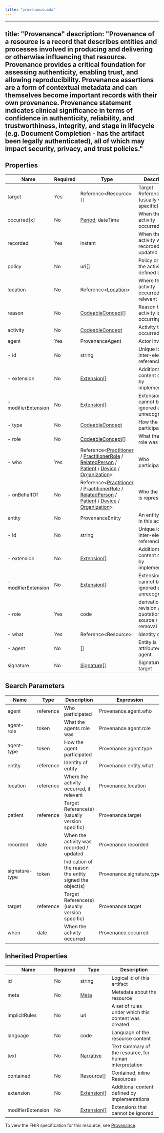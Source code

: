```yaml
---
title: "provenance.mdx"
---
```


---
title: "Provenance"
description: "Provenance of a resource is a record that describes entities and processes involved in producing and delivering or otherwise influencing that resource. Provenance provides a critical foundation for assessing authenticity, enabling trust, and allowing reproducibility. Provenance assertions are a form of contextual metadata and can themselves become important records with their own provenance. Provenance statement indicates clinical significance in terms of confidence in authenticity, reliability, and trustworthiness, integrity, and stage in lifecycle (e.g. Document Completion - has the artifact been legally authenticated), all of which may impact security, privacy, and trust policies."
---

## Properties

| Name                | Required | Type                                                                                                                                                                                                                                                                                                                                                                 | Description                                            |
| ------------------- | -------- | -------------------------------------------------------------------------------------------------------------------------------------------------------------------------------------------------------------------------------------------------------------------------------------------------------------------------------------------------------------------- | ------------------------------------------------------ |
| target              | Yes      | Reference&lt;Resource&gt;[]                                                                                                                                                                                                                                                                                                                                          | Target Reference(s) (usually version specific)         |
| occurred[x]         | No       | [Period](/medical-api/fhir/data-types/period), dateTime                                                                                                                                                                                                                                                                                                              | When the activity occurred                             |
| recorded            | Yes      | instant                                                                                                                                                                                                                                                                                                                                                              | When the activity was recorded / updated               |
| policy              | No       | uri[]                                                                                                                                                                                                                                                                                                                                                                | Policy or plan the activity was defined by             |
| location            | No       | Reference&lt;[Location](/medical-api/fhir/resources/location)&gt;                                                                                                                                                                                                                                                                                                    | Where the activity occurred, if relevant               |
| reason              | No       | [CodeableConcept](/medical-api/fhir/data-types/codeableconcept)[]                                                                                                                                                                                                                                                                                                    | Reason the activity is occurring                       |
| activity            | No       | [CodeableConcept](/medical-api/fhir/data-types/codeableconcept)                                                                                                                                                                                                                                                                                                      | Activity that occurred                                 |
| agent               | Yes      | ProvenanceAgent                                                                                                                                                                                                                                                                                                                                                      | Actor involved                                         |
| - id                | No       | string                                                                                                                                                                                                                                                                                                                                                               | Unique id for inter-element referencing                |
| - extension         | No       | [Extension](/medical-api/fhir/data-types/extension)[]                                                                                                                                                                                                                                                                                                                | Additional content defined by implementations          |
| - modifierExtension | No       | [Extension](/medical-api/fhir/data-types/extension)[]                                                                                                                                                                                                                                                                                                                | Extensions that cannot be ignored even if unrecognized |
| - type              | No       | [CodeableConcept](/medical-api/fhir/data-types/codeableconcept)                                                                                                                                                                                                                                                                                                      | How the agent participated                             |
| - role              | No       | [CodeableConcept](/medical-api/fhir/data-types/codeableconcept)[]                                                                                                                                                                                                                                                                                                    | What the agents role was                               |
| - who               | Yes      | Reference&lt;[Practitioner](/medical-api/fhir/resources/practitioner) / [PractitionerRole](/medical-api/fhir/resources/practitionerrole) / [RelatedPerson](/medical-api/fhir/resources/relatedperson) / [Patient](/medical-api/fhir/resources/patient) / [Device](/medical-api/fhir/resources/device) / [Organization](/medical-api/fhir/resources/organization)&gt; | Who participated                                       |
| - onBehalfOf        | No       | Reference&lt;[Practitioner](/medical-api/fhir/resources/practitioner) / [PractitionerRole](/medical-api/fhir/resources/practitionerrole) / [RelatedPerson](/medical-api/fhir/resources/relatedperson) / [Patient](/medical-api/fhir/resources/patient) / [Device](/medical-api/fhir/resources/device) / [Organization](/medical-api/fhir/resources/organization)&gt; | Who the agent is representing                          |
| entity              | No       | ProvenanceEntity                                                                                                                                                                                                                                                                                                                                                     | An entity used in this activity                        |
| - id                | No       | string                                                                                                                                                                                                                                                                                                                                                               | Unique id for inter-element referencing                |
| - extension         | No       | [Extension](/medical-api/fhir/data-types/extension)[]                                                                                                                                                                                                                                                                                                                | Additional content defined by implementations          |
| - modifierExtension | No       | [Extension](/medical-api/fhir/data-types/extension)[]                                                                                                                                                                                                                                                                                                                | Extensions that cannot be ignored even if unrecognized |
| - role              | Yes      | code                                                                                                                                                                                                                                                                                                                                                                 | derivation / revision / quotation / source / removal   |
| - what              | Yes      | Reference&lt;Resource&gt;                                                                                                                                                                                                                                                                                                                                            | Identity of entity                                     |
| - agent             | No       | []                                                                                                                                                                                                                                                                                                                                                                   | Entity is attributed to this agent                     |
| signature           | No       | [Signature](/medical-api/fhir/data-types/signature)[]                                                                                                                                                                                                                                                                                                                | Signature on target                                    |

## Search Parameters

| Name           | Type      | Description                                              | Expression                |
| -------------- | --------- | -------------------------------------------------------- | ------------------------- |
| agent          | reference | Who participated                                         | Provenance.agent.who      |
| agent-role     | token     | What the agents role was                                 | Provenance.agent.role     |
| agent-type     | token     | How the agent participated                               | Provenance.agent.type     |
| entity         | reference | Identity of entity                                       | Provenance.entity.what    |
| location       | reference | Where the activity occurred, if relevant                 | Provenance.location       |
| patient        | reference | Target Reference(s) (usually version specific)           | Provenance.target         |
| recorded       | date      | When the activity was recorded / updated                 | Provenance.recorded       |
| signature-type | token     | Indication of the reason the entity signed the object(s) | Provenance.signature.type |
| target         | reference | Target Reference(s) (usually version specific)           | Provenance.target         |
| when           | date      | When the activity occurred                               | Provenance.occurred       |

## Inherited Properties

| Name              | Required | Type                                                  | Description                                            |
| ----------------- | -------- | ----------------------------------------------------- | ------------------------------------------------------ |
| id                | No       | string                                                | Logical id of this artifact                            |
| meta              | No       | [Meta](/medical-api/fhir/data-types/meta)             | Metadata about the resource                            |
| implicitRules     | No       | uri                                                   | A set of rules under which this content was created    |
| language          | No       | code                                                  | Language of the resource content                       |
| text              | No       | [Narrative](/medical-api/fhir/data-types/narrative)   | Text summary of the resource, for human interpretation |
| contained         | No       | Resource[]                                            | Contained, inline Resources                            |
| extension         | No       | [Extension](/medical-api/fhir/data-types/extension)[] | Additional content defined by implementations          |
| modifierExtension | No       | [Extension](/medical-api/fhir/data-types/extension)[] | Extensions that cannot be ignored                      |

To view the FHIR specification for this resource, see [Provenance](https://www.hl7.org/fhir/StructureDefinition/Provenance).
